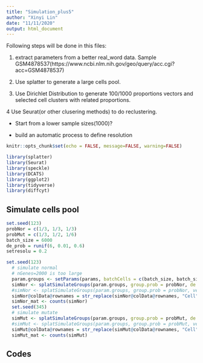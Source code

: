 ```yaml
---
title: "Simulation_plus5"
author: "Xinyi Lin"
date: "11/11/2020"
output: html_document
---
```


Following steps will be done in this files:

1. extract parameters from a better real_word data. Sample GSM4878537(https://www.ncbi.nlm.nih.gov/geo/query/acc.cgi?acc=GSM4878537)

2. Use splatter to generate a large cells pool.

3. Use Dirichlet Distribution to generate 100/1000 proportions vectors and selected cell clusters with related proportions.

4 Use Seurat(or other clusering methods) to do reclustering.

* Start from a lower sample sizes(1000)?

* build an automatic process to define resolution

```r
knitr::opts_chunk$set(echo = FALSE, message=FALSE, warning=FALSE)
```

```r
library(splatter)
library(Seurat)
library(speckle)
library(DCATS)
library(ggplot2)
library(tidyverse)
library(diffcyt)
```

## Simulate cells pool

```r
set.seed(123)
probNor = c(1/3, 1/3, 1/3)
probMut = c(1/3, 1/2, 1/6)
batch_size = 6000
de_prob = runif(6, 0.01, 0.6)
setresolu = 0.2
```

```r
set.seed(123)
  # simulate normal
  # nGenes=2000 is too large
  param.groups <- setParams(params, batchCells = c(batch_size, batch_size, batch_size), nGenes = 1000)
  simNor <- splatSimulateGroups(param.groups, group.prob = probNor, de.prob = de_prob, verbose = FALSE)
  #simNor <- splatSimulateGroups(param.groups, group.prob = probNor, verbose = FALSE)
  simNor@colData@rownames = str_replace(simNor@colData@rownames, "Cell", "NorCell")
  simNor_mat <- counts(simNor)
  set.seed(345)
  # simulate mutate
  simMut <- splatSimulateGroups(param.groups, group.prob = probMut, de.prob = de_prob, verbose = FALSE)
  #simMut <- splatSimulateGroups(param.groups, group.prob = probMut, verbose = FALSE)
  simMut@colData@rownames = str_replace(simMut@colData@rownames, "Cell", "MutCell")
  simMut_mat <- counts(simMut)
```




## Codes

```r
```